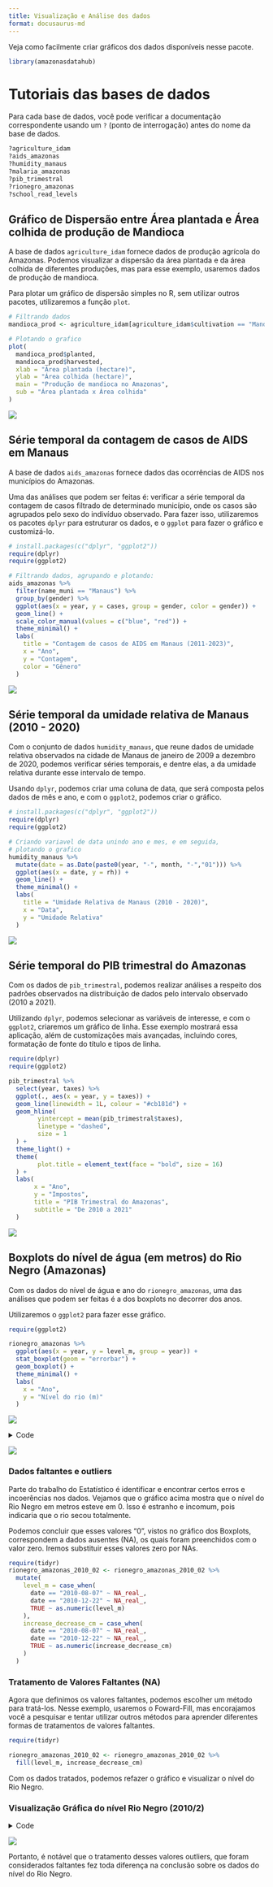 ```yaml
---
title: Visualização e Análise dos dados
format: docusaurus-md
---
```





Veja como facilmente criar gráficos dos dados disponíveis nesse pacote.

```r
library(amazonasdatahub)
```

# Tutoriais das bases de dados

Para cada base de dados, você pode verificar a documentação
correspondente usando um `?` (ponto de interrogação) antes do nome da
base de dados.

```r
?agriculture_idam
?aids_amazonas
?humidity_manaus
?malaria_amazonas
?pib_trimestral
?rionegro_amazonas
?school_read_levels
```

## Gráfico de Dispersão entre Área plantada e Área colhida de produção de Mandioca

A base de dados `agriculture_idam` fornece dados de produção agrícola do
Amazonas. Podemos visualizar a dispersão da área plantada e da área
colhida de diferentes produções, mas para esse exemplo, usaremos dados
de produção de mandioca.

Para plotar um gráfico de dispersão simples no R, sem utilizar outros
pacotes, utilizaremos a função `plot`.

```r
# Filtrando dados
mandioca_prod <- agriculture_idam[agriculture_idam$cultivation == "Mandioca", ]

# Plotando o grafico
plot(
  mandioca_prod$planted,
  mandioca_prod$harvested,
  xlab = "Área plantada (hectare)",
  ylab = "Área colhida (hectare)",
  main = "Produção de mandioca no Amazonas",
  sub = "Área plantada x Área colhida"
)
```

![](visualizando-dados.markdown_strict_files/figure-markdown_strict/unnamed-chunk-3-1.png)

## Série temporal da contagem de casos de AIDS em Manaus

A base de dados `aids_amazonas` fornece dados das ocorrências de AIDS
nos municípios do Amazonas.

Uma das análises que podem ser feitas é: verificar a série temporal da
contagem de casos filtrado de determinado município, onde os casos são
agrupados pelo sexo do indivíduo observado. Para fazer isso,
utilizaremos os pacotes `dplyr` para estruturar os dados, e o `ggplot`
para fazer o gráfico e customizá-lo.

```r
# install.packages(c("dplyr", "ggplot2"))
require(dplyr)
require(ggplot2)

# Filtrando dados, agrupando e plotando:
aids_amazonas %>%
  filter(name_muni == "Manaus") %>%
  group_by(gender) %>%
  ggplot(aes(x = year, y = cases, group = gender, color = gender)) +
  geom_line() +
  scale_color_manual(values = c("blue", "red")) +
  theme_minimal() +
  labs(
    title = "Contagem de casos de AIDS em Manaus (2011-2023)",
    x = "Ano",
    y = "Contagem",
    color = "Gênero"
  )
```

![](visualizando-dados.markdown_strict_files/figure-markdown_strict/unnamed-chunk-4-1.png)

## Série temporal da umidade relativa de Manaus (2010 - 2020)

Com o conjunto de dados `humidity_manaus`, que reune dados de umidade
relativa observados na cidade de Manaus de janeiro de 2009 a dezembro de
2020, podemos verificar séries temporais, e dentre elas, a da umidade
relativa durante esse intervalo de tempo.

Usando `dplyr`, podemos criar uma coluna de data, que será composta
pelos dados de mês e ano, e com o `ggplot2`, podemos criar o gráfico.

```r
# install.packages(c("dplyr", "ggplot2"))
require(dplyr)
require(ggplot2)

# Criando variavel de data unindo ano e mes, e em seguida,
# plotando o grafico
humidity_manaus %>%
  mutate(date = as.Date(paste0(year, "-", month, "-","01"))) %>%
  ggplot(aes(x = date, y = rh)) +
  geom_line() +
  theme_minimal() +
  labs(
    title = "Umidade Relativa de Manaus (2010 - 2020)",
    x = "Data",
    y = "Umidade Relativa"
  )
```

![](visualizando-dados.markdown_strict_files/figure-markdown_strict/unnamed-chunk-5-1.png)

## Série temporal do PIB trimestral do Amazonas

Com os dados de `pib_trimestral`, podemos realizar análises a respeito
dos padrões observados na distribuição de dados pelo intervalo observado
(2010 a 2021).

Utilizando `dplyr`, podemos selecionar as variáveis de interesse, e com
o `ggplot2`, criaremos um gráfico de linha. Esse exemplo mostrará essa
aplicação, além de customizações mais avançadas, incluindo cores,
formatação de fonte do título e tipos de linha.

```r
require(dplyr)
require(ggplot2)

pib_trimestral %>%
  select(year, taxes) %>%
  ggplot(., aes(x = year, y = taxes)) +
  geom_line(linewidth = 1L, colour = "#cb181d") +
  geom_hline(
        yintercept = mean(pib_trimestral$taxes),
        linetype = "dashed",
        size = 1
  ) +
  theme_light() +
  theme(
        plot.title = element_text(face = "bold", size = 16)
  ) +
  labs(
       x = "Ano",
       y = "Impostos",
       title = "PIB Trimestral do Amazonas",
       subtitle = "De 2010 a 2021"
  )
```

![](visualizando-dados.markdown_strict_files/figure-markdown_strict/unnamed-chunk-6-1.png)

## Boxplots do nível de água (em metros) do Rio Negro (Amazonas)

Com os dados do nível de água e ano do `rionegro_amazonas`, uma das
análises que podem ser feitas é a dos boxplots no decorrer dos anos.

Utilizaremos o `ggplot2` para fazer esse gráfico.

```r
require(ggplot2)

rionegro_amazonas %>%
  ggplot(aes(x = year, y = level_m, group = year)) +
  stat_boxplot(geom = "errorbar") +
  geom_boxplot() +
  theme_minimal() +
  labs(
    x = "Ano",
    y = "Nível do rio (m)"
  )
```

![](visualizando-dados.markdown_strict_files/figure-markdown_strict/unnamed-chunk-7-1.png)

<details class="code-fold">
<summary>Code</summary>

```r
require(dplyr)
require(ggplot2)
require(gridExtra)

# Filtrando datas para o segundo semestre de 2010
rionegro_amazonas_2010_02 <- rionegro_amazonas %>%
  filter(date >= "2010-06-01" & date <= "2010-12-31")

# Visualização Gráfica
rionegro_amazonas_2010_02 %>%
  ggplot(., aes(x = date, y = level_m)) +
  geom_line(size = 1L, colour = "#006994") +
  geom_hline(
        aes(
            yintercept = mean(rionegro_amazonas_2010_02$level_m),
            color = "Média"
        ),
        linetype = "dashed",
        size = 1
  ) +
  geom_hline(
        aes(
            yintercept = min(rionegro_amazonas_2010_02$level_m),
            color = "Mínimo"
        ),
        linetype = "dotted",
        size = 1
  ) +
  geom_hline(
        aes(
            yintercept = max(rionegro_amazonas_2010_02$level_m),
            color = "Máximo"
        ),
        linetype = "dotted",
        size = 1
  ) +
  scale_color_manual(
        name = "Estatísticas",
        values = c(
                   "Média" = "orange",
                   "Mínimo" = "red",
                   "Máximo" = "green"
                  )) +
  scale_x_date(
        date_breaks = "1 month"
  ) +
  theme_light() +
  theme(
        plot.title = element_text(face = "bold", size = 16)
  ) +
  labs(
       x = "Ano",
       y = "Nível do rio em metros",
       title = "Nível do Rio Negro do 2º semestre de 2010"
  )
```

</details>

![](visualizando-dados.markdown_strict_files/figure-markdown_strict/unnamed-chunk-8-1.png)

### Dados faltantes e outliers

Parte do trabalho do Estatístico é identificar e encontrar certos erros
e incoerências nos dados. Vejamos que o gráfico acima mostra que o nível
do Rio Negro em metros esteve em 0. Isso é estranho e incomum, pois
indicaria que o rio secou totalmente.

Podemos concluir que esses valores “0”, vistos no gráfico dos Boxplots,
correspondem a dados ausentes (NA), os quais foram preenchidos com o
valor zero. Iremos substituir esses valores zero por NAs.

```r
require(tidyr)
rionegro_amazonas_2010_02 <- rionegro_amazonas_2010_02 %>%
  mutate(
    level_m = case_when(
      date == "2010-08-07" ~ NA_real_,
      date == "2010-12-22" ~ NA_real_,
      TRUE ~ as.numeric(level_m)
    ),
    increase_decrease_cm = case_when(
      date == "2010-08-07" ~ NA_real_,
      date == "2010-12-22" ~ NA_real_,
      TRUE ~ as.numeric(increase_decrease_cm)
    )
  )
```

### Tratamento de Valores Faltantes (NA)

Agora que definimos os valores faltantes, podemos escolher um método
para tratá-los. Nesse exemplo, usaremos o Foward-Fill, mas encorajamos
você a pesquisar e tentar utilizar outros métodos para aprender
diferentes formas de tratamentos de valores faltantes.

```r
require(tidyr)

rionegro_amazonas_2010_02 <- rionegro_amazonas_2010_02 %>%
  fill(level_m, increase_decrease_cm)
```

Com os dados tratados, podemos refazer o gráfico e visualizar o nível do
Rio Negro.

### Visualização Gráfica do nível Rio Negro (2010/2)

<details class="code-fold">
<summary>Code</summary>

```r
require(dplyr)
require(ggplot2)

# Visualização Gráfica
rionegro_amazonas_2010_02 %>%
  ggplot(., aes(x = date, y = level_m)) +
  geom_line(size = 1L, colour = "#006994") +
  geom_hline(
        aes(
            yintercept = mean(rionegro_amazonas_2010_02$level_m),
            color = "Média"
        ),
        linetype = "dashed",
        size = 1
  ) +
  geom_hline(
        aes(
            yintercept = min(rionegro_amazonas_2010_02$level_m),
            color = "Mínimo"
        ),
        linetype = "dotted",
        size = 1
  ) +
  geom_hline(
        aes(
            yintercept = max(rionegro_amazonas_2010_02$level_m),
            color = "Máximo"
        ),
        linetype = "dotted",
        size = 1
  ) +
  scale_color_manual(
        name = "Estatísticas",
        values = c(
                   "Média" = "orange",
                   "Mínimo" = "red",
                   "Máximo" = "green"
                  )) +
  scale_x_date(
        date_breaks = "1 month"
  ) +
  theme_light() +
  theme(
        plot.title = element_text(face = "bold", size = 16)
  ) +
  labs(
       x = "Ano",
       y = "Nível do rio em metros",
       title = "Nível do Rio Negro (ajustado) do 2º semestre de 2010"
  )
```

</details>

![](visualizando-dados.markdown_strict_files/figure-markdown_strict/unnamed-chunk-11-1.png)

Portanto, é notável que o tratamento desses valores outliers, que foram
considerados faltantes fez toda diferença na conclusão sobre os dados do
nível do Rio Negro.
